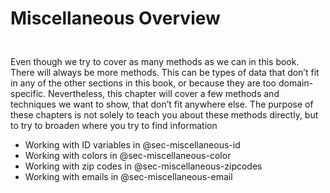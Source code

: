 # Miscellaneous Overview {#sec-miscellaneous}

::: {style="visibility: hidden; height: 0px;"}
## Miscellaneous Overview
:::

Even though we try to cover as many methods as we can in this book. There will always be more methods. This can be types of data that don't fit in any of the other sections in this book, or because they are too domain-specific. Nevertheless, this chapter will cover a few methods and techniques we want to show, that don't fit anywhere else. The purpose of these chapters is not solely to teach you about these methods directly, but to try to broaden where you try to find information

- Working with ID variables in @sec-miscellaneous-id
- Working with colors in @sec-miscellaneous-color
- Working with zip codes in @sec-miscellaneous-zipcodes
- Working with emails in @sec-miscellaneous-email
